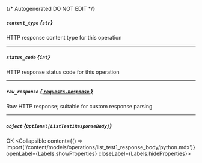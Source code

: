 {/* Autogenerated DO NOT EDIT  */}

##### `content_type` *{`str`}*
HTTP response content type for this operation

---
##### `status_code` *{`int`}*
HTTP response status code for this operation

---
##### `raw_response` [*{ `requests.Response` }*](https://requests.readthedocs.io/en/latest/api/#requests.Response)
Raw HTTP response; suitable for custom response parsing

---
##### `object` *{`Optional[ListTest1ResponseBody]`}*
OK
<Collapsible content={() => import('/content/models/operations/list_test1_response_body/python.mdx')} openLabel={Labels.showProperties} closeLabel={Labels.hideProperties}>
</Collapsible>



